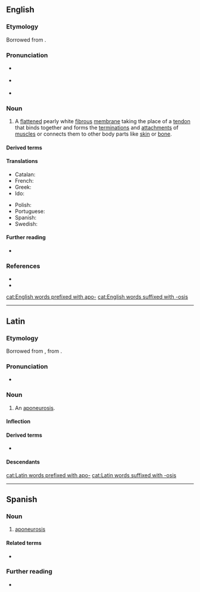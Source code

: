==English==

===Etymology===
Borrowed from {{bor|en|NL.|aponeurōsis}}.

===Pronunciation===
* {{a|RP}} {{IPA|en|/ˌap.ə.njʊˈɹəʊ.sɪs/}}
* {{a|GA}} {{IPA|en|/ˌæp.ə.nʊˈɹoʊ.sɪs/}}
* {{rhymes|en|əʊsɪs|s=5}}

===Noun===
{{en-noun|aponeuroses}}

# {{lb|en|anatomy}} A [[flatten]]ed pearly white [[fibrous]] [[membrane]] taking the place of a [[tendon]] that binds together and  forms the [[termination]]s and [[attachment]]s of [[muscle]]s or connects them to other body parts like [[skin]] or [[bone]].

====Derived terms====
{{der2|en|aponeurology|aponeurotic|epicranial aponeurosis|palatine aponeurosis}}

====Translations====
{{trans-top}}
* Catalan: {{t+|ca|aponeurosi}}
* French: {{t+|fr|aponévrose|f}}
* Greek: {{t+|el|απονεύρωση|n}}
* Ido: {{t+|io|aponevroso}}
{{trans-mid}}
* Polish: {{t|pl|rozcięgno|n}}
* Portuguese: {{t|pt|aponeurose|f}}
* Spanish: {{t|es|aponeurosis|f}}
* Swedish: {{t|sv|aponeuros|c}}
{{trans-bottom}}

====Further reading====
* {{pedia}}

===References===
* {{R:Lexico}}
* {{R:MWO}}

[[cat:English words prefixed with apo-]]
[[cat:English words suffixed with -osis]]
{{C|en|Animal tissues}}

----

==Latin==

===Etymology===
Borrowed from {{bor|la|grc|ἀπονεύρωσῐς||end of the muscle where it becomes tendinous}}, from {{af|grc|ἀ̆πονευρόομαι|-σῐς|t1=to become tendinous|pos2=nominal suffix|nocat=1}}.

===Pronunciation===
* {{la-IPA|aponeurōsis}}

===Noun===
{{la-noun|aponeurōsis<3.F>}} {{tlb|la|New Latin}}

# {{lb|la|anatomy}} An [[aponeurosis]].

====Inflection====
{{la-ndecl|aponeurōsis<3.F>}}

====Derived terms====
* {{l|la|aponeurōticus|pos=adjective}}

====Descendants====
{{desc|en|aponeurosis|bor=1}}

[[cat:Latin words prefixed with apo-]]
[[cat:Latin words suffixed with -osis]]

----

==Spanish==

===Noun===
{{es-noun|f}}

# {{lb|es|anatomy}} [[#English|aponeurosis]]

====Related terms====
* {{l|es|aponeurótico}}

===Further reading===
* {{R:es:DRAE}}
